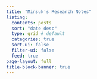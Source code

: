 ```yaml
---
title: "Minsuk's Research Notes"
listing:
  contents: posts
  sort: "date desc"
  type: grid # default
  categories: true
  sort-ui: false
  filter-ui: false
  feed: true
page-layout: full
title-block-banner: true
---
```



